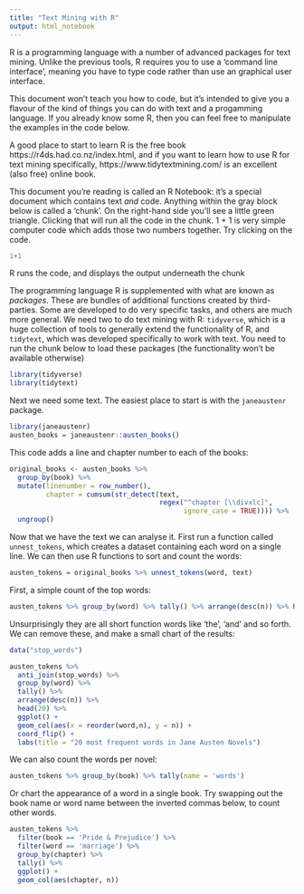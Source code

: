 ```yaml
---
title: "Text Mining with R"
output: html_notebook
---
```


R is a programming language with a number of advanced packages for text mining. Unlike the previous tools, R requires you to use a 'command line interface', meaning you have to type code rather than use an graphical user interface. 

This document won't teach you how to code, but it's intended to give you a flavour of the kind of things you can do with text and a progamming language. If you already know some R, then you can feel free to manipulate the examples in the code below. 

A good place to start to learn R is the free book https://r4ds.had.co.nz/index.html, and if you want to learn how to use R for text mining specifically, https://www.tidytextmining.com/ is an excellent (also free) online book.

This document you're reading is called an R Notebook: it's a special document which contains text *and* code. Anything within the gray block below is called a 'chunk'. On the right-hand side you'll see a little green triangle. Clicking that will run all the code in the chunk. 1 + 1 is very simple computer code which adds those two numbers together. Try clicking on the code. 

```r
1+1
```

R runs the code, and displays the output underneath the chunk 

The programming language R is supplemented with what are known as *packages*. These are bundles of additional functions created by third-parties. Some are developed to do very specific tasks, and others are much more general. We need two to do text mining with R: ```tidyverse```, which is a huge collection of tools to generally extend the functionality of R, and ```tidytext```, which was developed specifically to work with text. You need to run the chunk below to load these packages (the functionality won't be available otherwise)

```r
library(tidyverse)
library(tidytext)
```

Next we need some text. The easiest place to start is with the ```janeaustenr``` package. 

```r
library(janeaustenr)
austen_books = janeaustenr::austen_books()
```

This code adds a line and chapter number to each of the books:

```r
original_books <- austen_books %>%
  group_by(book) %>%
  mutate(linenumber = row_number(),
         chapter = cumsum(str_detect(text, 
                                     regex("^chapter [\\divxlc]",
                                           ignore_case = TRUE)))) %>%
  ungroup()
```

Now that we have the text we can analyse it. First run a function called ```unnest_tokens```, which creates a dataset containing each word on a single line. We can then use R functions to sort and count the words:

```r
austen_tokens = original_books %>% unnest_tokens(word, text)

```

First, a simple count of the top words:

```r
austen_tokens %>% group_by(word) %>% tally() %>% arrange(desc(n)) %>% head(20)
```
Unsurprisingly they are all short function words like 'the', 'and' and so forth. We can remove these, and make a small chart of the results:

```r
data("stop_words")

austen_tokens %>% 
  anti_join(stop_words) %>% 
  group_by(word) %>% 
  tally() %>% 
  arrange(desc(n)) %>% 
  head(20) %>% 
  ggplot() + 
  geom_col(aes(x = reorder(word,n), y = n)) + 
  coord_flip() + 
  labs(title = "20 most frequent words in Jane Austen Novels")
```
We can also count the words per novel:

```r
austen_tokens %>% group_by(book) %>% tally(name = 'words') 
```
Or chart the appearance of a word in a single book. Try swapping out the book name or word name between the inverted commas below, to count other words.

```r
austen_tokens %>% 
  filter(book == 'Pride & Prejudice') %>% 
  filter(word == 'marriage') %>% 
  group_by(chapter) %>% 
  tally() %>% 
  ggplot() + 
  geom_col(aes(chapter, n))
```

